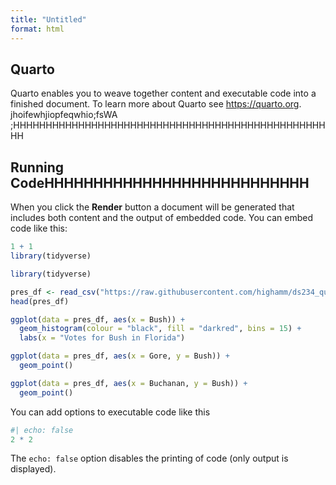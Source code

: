 ```yaml
---
title: "Untitled"
format: html
---
```


## Quarto

Quarto enables you to weave together content and executable code into a finished document. To learn more about Quarto see <https://quarto.org>. jhoifewhjiopfeqwhio;fsWA ;HHHHHHHHHHHHHHHHHHHHHHHHHHHHHHHHHHHHHHHHHHHHHHHHHH

## Running CodeHHHHHHHHHHHHHHHHHHHHHHHHHHH

When you click the **Render** button a document will be generated that includes both content and the output of embedded code. You can embed code like this:

```r
1 + 1
library(tidyverse)

library(tidyverse)

pres_df <- read_csv("https://raw.githubusercontent.com/highamm/ds234_quarto/main/data_online/pres2000.csv") 
head(pres_df)

ggplot(data = pres_df, aes(x = Bush)) +
  geom_histogram(colour = "black", fill = "darkred", bins = 15) +
  labs(x = "Votes for Bush in Florida")

ggplot(data = pres_df, aes(x = Gore, y = Bush)) +
  geom_point()

ggplot(data = pres_df, aes(x = Buchanan, y = Bush)) +
  geom_point()
```

You can add options to executable code like this 

```r
#| echo: false
2 * 2
```

The `echo: false` option disables the printing of code (only output is displayed).

